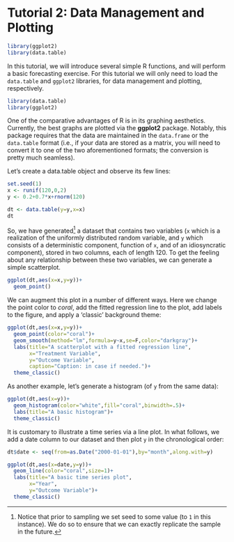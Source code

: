 # Tutorial 2: Data Management and Plotting{-}

```r
library(ggplot2)
library(data.table)
```

In this tutorial, we will introduce several simple R functions, and will perform a basic forecasting exercise. For this tutorial we will only need to load the `data.table` and `ggplot2` libraries, for data management and plotting, respectively.

```r
library(data.table)
library(ggplot2)
```

One of the comparative advantages of R is in its graphing aesthetics. Currently, the best graphs are plotted via the **ggplot2** package. Notably, this package requires that the data are maintained in the `data.frame` or the `data.table` format (i.e., if your data are stored as a matrix, you will need to convert it to one of the two aforementioned formats; the conversion is pretty much seamless).

Let's create a data.table object and observe its few lines:
```r
set.seed(1)
x <- runif(120,0,2)
y <- 0.2+0.7*x+rnorm(120)

dt <- data.table(y=y,x=x)
dt
```

So, we have generated^[Notice that prior to sampling we set seed to some value (to `1` in this instance). We do so to ensure that we can exactly replicate the sample in the future.] a dataset that contains two variables (`x` which is a realization of the uniformly distributed random variable, and `y` which consists of a deterministic component, function of `x`, and of an idiosyncratic component), stored in two columns, each of length 120. To get the feeling about any relationship between these two variables, we can generate a simple scatterplot.
```r
ggplot(dt,aes(x=x,y=y))+
  geom_point()
```

We can augment this plot in a number of different ways. Here we change the point color to *coral*, add the fitted regression line to the plot, add labels to the figure, and apply a 'classic' background theme:
```r
ggplot(dt,aes(x=x,y=y))+
  geom_point(color="coral")+
  geom_smooth(method="lm",formula=y~x,se=F,color="darkgray")+
  labs(title="A scatterplot with a fitted regression line", 
       x="Treatment Variable", 
       y="Outcome Variable", 
       caption="Caption: in case if needed.")+
  theme_classic()
```

As another example, let's generate a histogram (of `y` from the same data):
```r
ggplot(dt,aes(x=y))+
  geom_histogram(color="white",fill="coral",binwidth=.5)+
  labs(title="A basic histogram")+
  theme_classic()
```

It is customary to illustrate a time series via a line plot. In what follows, we add a date column to our dataset and then plot `y` in the chronological order:
```r
dt$date <- seq(from=as.Date("2000-01-01"),by="month",along.with=y)

ggplot(dt,aes(x=date,y=y))+
  geom_line(color="coral",size=1)+
  labs(title="A basic time series plot",  
       x="Year", 
       y="Outcome Variable")+
  theme_classic()
```


<!-- Let's generate a sequence of 200 iid random variables with mean zero and variance 4, call it e. -->

<!-- ```{r echo=TRUE} -->
<!-- set.seed(1) -->
<!-- e <- rnorm(200,0,2) -->
<!-- ``` -->



<!-- Next, generate a sequence of 200 binary variables, call it x. -->

<!-- ```{r echo=TRUE} -->
<!-- set.seed(2) -->
<!-- x <- sample(c(0,1),200,replace=T) -->
<!-- ``` -->

<!-- Construct a dependent variable, y, using the following formula: $y=2+0.5x+e$. -->

<!-- ```{r echo=TRUE} -->
<!-- y <- 2+0.5*x+e -->
<!-- ``` -->

<!-- Regress y on x, using the `lm()` function, to obtain estimates of the intercept and slope parameters.  -->

<!-- ```{r echo=TRUE} -->
<!-- ols <- lm(y~x) -->
<!-- ols -->
<!-- ``` -->

<!-- Generate some "future" realizations (100 observations) of y. -->

<!-- ```{r echo=TRUE} -->
<!-- set.seed(3) -->
<!-- e <- rnorm(100,0,2) -->

<!-- set.seed(4) -->
<!-- x <- sample(c(0,1),100,replace=T) -->

<!-- y <- 2+0.5*x+e -->

<!-- ``` -->

<!-- Note that these represent actual realizations of the variable; these not forecasts. -->

<!-- Suppose we think that in the considered forecast period, x only takes on 1 (below we will refer to this as the Model 1). Based on this, and using parameter estimates from above, let's generate forecasts for this period. -->

<!-- ```{r echo=TRUE} -->
<!-- y_f1 <- ols$coefficients[1]+ols$coefficients[2]*rep(1,100) -->
<!-- ``` -->

<!-- At this point, we have actual realisations of y and its forecasts. Thus, we can obtain forecast errors, mean absolute forecast errors, and root mean square forecast errors. -->

<!-- ```{r echo=TRUE} -->
<!-- e_f1 <- y-y_f1 -->

<!-- mafe1 <- mean(abs(e_f1)) -->
<!-- rmsfe1 <- sqrt(mean(e_f1^2)) -->

<!-- mafe1 -->
<!-- rmsfe1 -->
<!-- ``` -->


<!-- Suppose, instead, we think that in the considered forecast period x only takes on 0 (below we will refer to this as the Model 2). Based on this, and using parameter estimates from above, let's generate forecasts for this period. -->

<!-- ```{r echo=TRUE} -->
<!-- y_f0 <- ols$coefficients[1]+ols$coefficients[2]*rep(0,100) -->
<!-- ``` -->

<!-- Using these forecasts, obtain forecast errors, mean absolute forecast errors, and root mean square forecast errors. -->

<!-- ```{r echo=TRUE} -->
<!-- e_f0 <- y-y_f0 -->

<!-- mafe0 <- mean(abs(e_f0)) -->
<!-- rmsfe0 <- sqrt(mean(e_f0^2)) -->

<!-- mafe0 -->
<!-- rmsfe0 -->
<!-- ``` -->

<!-- By comparing the two sets of forecasts, we can observe a somewhat rare and yet not an unlikely scenario: MAFE points to the Model 1 as more accurate of the two models, while RMSFE suggests the Model 2 as the more accurate one. More often than not, however, these two accuracy measures tend to agree. -->